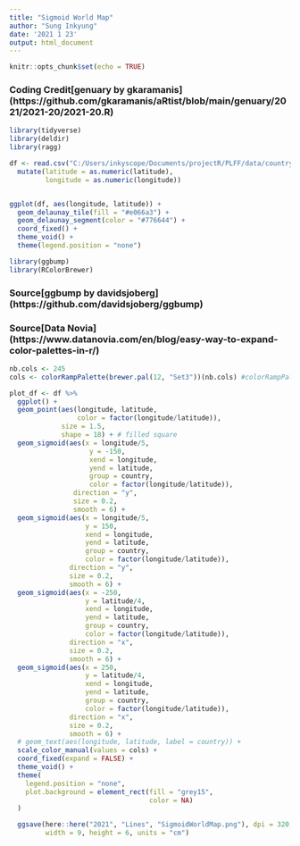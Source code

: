 ```yaml
---
title: "Sigmoid World Map"
author: "Sung Inkyung"
date: '2021 1 23'
output: html_document
---
```


```r
knitr::opts_chunk$set(echo = TRUE)
```
### Coding Credit[genuary by gkaramanis] (https://github.com/gkaramanis/aRtist/blob/main/genuary/2021/2021-20/2021-20.R)
```r
library(tidyverse)
library(deldir)
library(ragg)
```


```r
df <- read.csv("C:/Users/inkyscope/Documents/projectR/PLFF/data/country.csv") %>% 
  mutate(latitude = as.numeric(latitude),
         longitude = as.numeric(longitude))


ggplot(df, aes(longitude, latitude)) +
  geom_delaunay_tile(fill = "#e066a3") +
  geom_delaunay_segment(color = "#776644") +
  coord_fixed() +
  theme_void() +
  theme(legend.position = "none")

```

```r
library(ggbump)
library(RColorBrewer)
```
### Source[ggbump by davidsjoberg] (https://github.com/davidsjoberg/ggbump)

### Source[Data Novia] (https://www.datanovia.com/en/blog/easy-way-to-expand-color-palettes-in-r/)

```r
nb.cols <- 245
cols <- colorRampPalette(brewer.pal(12, "Set3"))(nb.cols) #colorRampPalette(brewer.pal(9, "GnBu"))(nb.cols)

plot_df <- df %>% 
  ggplot() +
  geom_point(aes(longitude, latitude, 
                 color = factor(longitude/latitude)), 
             size = 1.5,
             shape = 18) + # filled square
  geom_sigmoid(aes(x = longitude/5, 
                    y = -150, 
                    xend = longitude, 
                    yend = latitude, 
                    group = country, 
                    color = factor(longitude/latitude)), 
                direction = "y", 
                size = 0.2, 
                smooth = 6) +
  geom_sigmoid(aes(x = longitude/5, 
                   y = 150, 
                   xend = longitude, 
                   yend = latitude, 
                   group = country, 
                   color = factor(longitude/latitude)),
               direction = "y", 
               size = 0.2, 
               smooth = 6) +
  geom_sigmoid(aes(x = -250, 
                   y = latitude/4, 
                   xend = longitude, 
                   yend = latitude, 
                   group = country, 
                   color = factor(longitude/latitude)), 
               direction = "x", 
               size = 0.2, 
               smooth = 6) +
  geom_sigmoid(aes(x = 250, 
                   y = latitude/4, 
                   xend = longitude,
                   yend = latitude, 
                   group = country, 
                   color = factor(longitude/latitude)), 
               direction = "x", 
               size = 0.2, 
               smooth = 6) +
  # geom_text(aes(longitude, latitude, label = country)) +
  scale_color_manual(values = cols) +
  coord_fixed(expand = FALSE) +
  theme_void() +
  theme(
    legend.position = "none",
    plot.background = element_rect(fill = "grey15", 
                                   color = NA)
  ) 

  ggsave(here::here("2021", "Lines", "SigmoidWorldMap.png"), dpi = 320,
         width = 9, height = 6, units = "cm")

```
